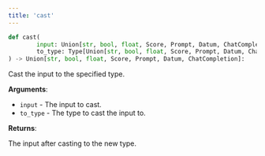 ```yaml
---
title: 'cast'
---
```


```python
def cast(
        input: Union[str, bool, float, Score, Prompt, Datum, ChatCompletion],
        to_type: Type[Union[str, bool, float, Score, Prompt, Datum, ChatCompletion]],
) -> Union[str, bool, float, Score, Prompt, Datum, ChatCompletion]:
```

Cast the input to the specified type.

**Arguments**:

- `input` - The input to cast.
- `to_type` - The type to cast the input to.



**Returns**:

The input after casting to the new type.